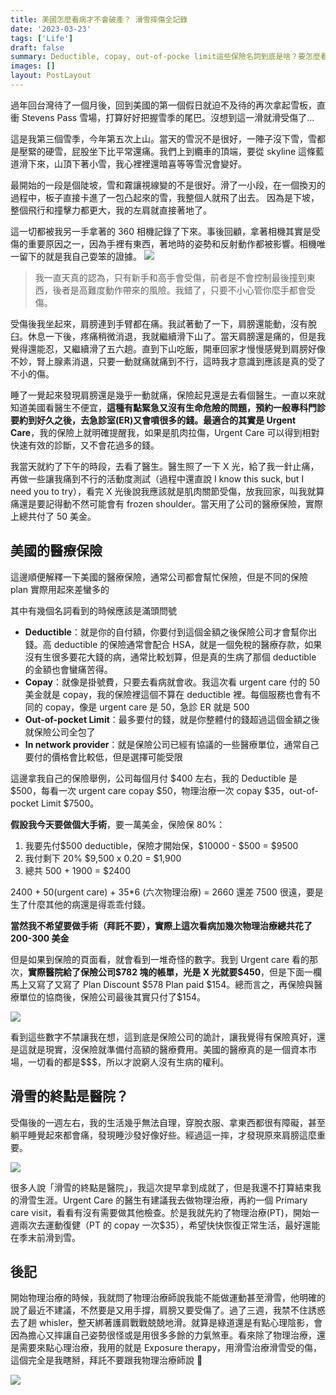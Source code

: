 ```yaml
---
title: 美國怎麼看病才不會破產？ 滑雪摔傷全記錄
date: '2023-03-23'
tags: ['Life']
draft: false
summary: Deductible, copay, out-of-pocke limit這些保險名詞到底是啥？要怎麼看醫生才不會荷包大失血？讓我犧牲一個受傷的肩膀來親自示範一下。
images: []
layout: PostLayout
---
```


過年回台灣待了一個月後，回到美國的第一個假日就迫不及待的再次拿起雪板，直衝 Stevens Pass 雪場，打算好好把握雪季的尾巴。沒想到這一滑就滑受傷了…

這是我第三個雪季，今年第五次上山。當天的雪況不是很好，一陣子沒下雪，雪都是壓緊的硬雪，屁股坐下比平常還痛。我們上到纜車的頂端，要從 skyline 這條藍道滑下來，山頂下著小雪，我心裡裡還暗喜等等雪況會變好。

最開始的一段是個陡坡，雪和霧讓視線變的不是很好。滑了一小段，在一個換刃的過程中，板子直接卡進了一包凸起來的雪，我整個人就飛了出去。
因為是下坡，整個飛行和撞擊力都更大，我的左肩就直接著地了。

這一切都被我另一手拿著的 360 相機記錄了下來。事後回顧，拿著相機其實是受傷的重要原因之一，因為手裡有東西，著地時的姿勢和反射動作都被影響。相機唯一留下的就是我自己耍笨的證據。
![](/static/images/insurance/injury.png)

> 我一直天真的認為，只有新手和高手會受傷，前者是不會控制最後撞到東西，後者是高難度動作帶來的風險。我錯了，只要不小心管你麼手都會受傷。

受傷後我坐起來，肩膀連到手臂都在痛。我試著動了一下，肩膀還能動，沒有脫臼。休息一下後，疼痛稍微消退，我就繼續滑下山了。當天肩膀還是痛的，但是我覺得還能忍，又繼續滑了五六趟。直到下山吃飯，開車回家才慢慢感覺到肩膀好像不妙，腎上腺素消退，只要一動就痛就痛到不行，這時我才意識到應該是真的受了不小的傷。

睡了一覺起來發現肩膀還是幾乎一動就痛，保險起見還是去看個醫生。一直以來就知道美國看醫生不便宜，**這種有點緊急又沒有生命危險的問題，預約一般專科門診要約到好久之後，去急診室(ER)又會噴很多的錢。最適合的其實是 Urgent Care**，我的保險上就明確提醒我，如果是肌肉拉傷，Urgent Care 可以得到相對快速有效的診斷，又不會花過多的錢。

我當天就約了下午的時段，去看了醫生。醫生照了一下 X 光，給了我一針止痛，再做一些讓我痛到不行的活動度測試（過程中還直說 I know this suck, but I need you to try），看完 X 光後說我應該就是肌肉關節受傷，放我回家，叫我就算痛還是要記得動不然可能會有 frozen shoulder。當天用了公司的醫療保險，實際上總共付了 50 美金。

## 美國的醫療保險

這邊順便解釋一下美國的醫療保險，通常公司都會幫忙保險，但是不同的保險 plan 實際用起來差蠻多的

其中有幾個名詞看到的時候應該是滿頭問號

- **Deductible**：就是你的自付額，你要付到這個金額之後保險公司才會幫你出錢。高 deductible 的保險通常會配合 HSA，就是一個免稅的醫療存款，如果沒有生很多要花大錢的病，通常比較划算，但是真的生病了那個 deductible 的金額也會蠻痛苦得。
- **Copay**：就像是掛號費，只要去看病就會收。我這次看 urgent care 付的 50 美金就是 copay，我的保險裡這個不算在 deductible 裡。每個服務也會有不同的 copay，像是 urgent care 是 50，急診 ER 就是 500
- **Out-of-pocket Limit**：最多要付的錢，就是你整體付的錢超過這個金額之後就保險公司全包了
- **In network provider**：就是保險公司已經有協議的一些醫療單位，通常自己要付的價格會比較低，但是選擇可能受限

這邊拿我自己的保險舉例，公司每個月付 \$400 左右，我的 Deductible 是 \$500，每看一次 urgent care copay \$50，物理治療一次 copay \$35，out-of-pocket Limit \$7500。

**假設我今天要做個大手術**，要一萬美金，保險保 80%：

1. 我要先付\$500 deductible，保險才開始保，\$10000 - \$500 = \$9500
2. 我付剩下 20% \$9,500 x 0.20 = \$1,900
3. 總共 500 + 1900 = \$2400

2400 + 50(urgent care) + 35\*6 (六次物理治療) = 2660 還差 7500 很遠，要是生了什麼其他的病還是得乖乖付錢。

**當然我不希望要做手術（拜託不要），實際上這次看病加幾次物理治療總共花了 200-300 美金**

但是如果到保險的頁面看，就會看到一堆奇怪的數字。我到 Urgent care 看的那次，**實際醫院給了保險公司\$782 塊的帳單，光是 X 光就要\$450**，但是下面一欄馬上又寫了又寫了 Plan Discount \$578 Plan paid \$154。總而言之，再保險與醫療單位的協商後，保險公司最後其實只付了\$154。

![](/static/images/insurance/insurance.png)

看到這些數字不禁讓我在想，這到底是保險公司的詭計，讓我覺得有保險真好，還是這就是現實，沒保險就準備付高額的醫療費用。美國的醫療真的是一個資本市場，一切看的都是\$\$\$，所以才說窮人沒有生病的權利。

## 滑雪的終點是醫院？

受傷後的一週左右，我的生活幾乎無法自理，穿脫衣服、拿東西都很有障礙，甚至躺平睡覺起來都會痛，發現睡沙發好像好些。經過這一摔，才發現原來肩膀這麼重要。

![](/static/images/insurance/achievement.png)

很多人說「滑雪的終點是醫院」，我這次提早拿到成就了，但是我還不打算結束我的滑雪生涯。Urgent Care 的醫生有建議我去做物理治療，再約一個 Primary care visit，看看有沒有需要做其他檢查。於是我就先約了物理治療(PT)，開始一週兩次去運動復健（PT 的 copay 一次\$35），希望快快恢復正常生活，最好還能在季末前滑到雪。

## 後記

開始物理治療的時候，我就問了物理治療師說我能不能做運動甚至滑雪，他明確的說了最近不建議，不然要是又用手撐，肩膀又要受傷了。過了三週，我禁不住誘惑去了趟 whisler，整天綁著護肩戰戰兢兢地滑。就算是綠道還是有點心理陰影，會因為擔心又摔讓自己姿勢很怪或是用很多多餘的力氣煞車。看來除了物理治療，還是需要來點心理治療，我用的就是 Exposure therapy，用滑雪治療滑雪受的傷，這個完全是我瞎掰，拜託不要跟我物理治療師說 🤣

![](/static/images/insurance/whisler.jpg)
